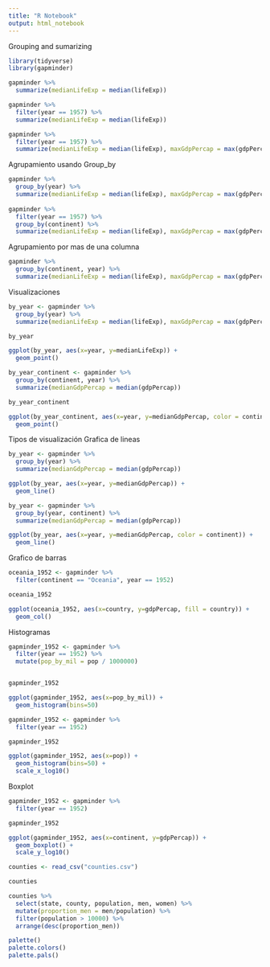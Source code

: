 ```yaml
---
title: "R Notebook"
output: html_notebook
---
```


Grouping and sumarizing
```r

library(tidyverse)
library(gapminder)

gapminder %>%
  summarize(medianLifeExp = median(lifeExp))

gapminder %>%
  filter(year == 1957) %>%
  summarize(medianLifeExp = median(lifeExp))

gapminder %>%
  filter(year == 1957) %>%
  summarize(medianLifeExp = median(lifeExp), maxGdpPercap = max(gdpPercap))

```

Agrupamiento usando Group_by
```r
gapminder %>%
  group_by(year) %>%
  summarize(medianLifeExp = median(lifeExp), maxGdpPercap = max(gdpPercap))
  
gapminder %>%
  filter(year == 1957) %>%
  group_by(continent) %>%
  summarize(medianLifeExp = median(lifeExp), maxGdpPercap = max(gdpPercap))

```

Agrupamiento por mas de una columna
```r

gapminder %>%
  group_by(continent, year) %>%
  summarize(medianLifeExp = median(lifeExp), maxGdpPercap = max(gdpPercap))

```

Visualizaciones
```r
by_year <- gapminder %>%
  group_by(year) %>%
  summarize(medianLifeExp = median(lifeExp), maxGdpPercap = max(gdpPercap))

by_year

ggplot(by_year, aes(x=year, y=medianLifeExp)) +
  geom_point()
```


```r
by_year_continent <- gapminder %>%
  group_by(continent, year) %>%
  summarize(medianGdpPercap = median(gdpPercap))

by_year_continent

ggplot(by_year_continent, aes(x=year, y=medianGdpPercap, color = continent)) +
  geom_point()

```

Tipos de visualización
Grafica de lineas
```r
by_year <- gapminder %>%
  group_by(year) %>%
  summarize(medianGdpPercap = median(gdpPercap))

ggplot(by_year, aes(x=year, y=medianGdpPercap)) +
  geom_line()

```
```r
by_year <- gapminder %>%
  group_by(year, continent) %>%
  summarize(medianGdpPercap = median(gdpPercap))

ggplot(by_year, aes(x=year, y=medianGdpPercap, color = continent)) +
  geom_line()
```

Grafico de barras
```r
oceania_1952 <- gapminder %>%
  filter(continent == "Oceania", year == 1952)

oceania_1952

ggplot(oceania_1952, aes(x=country, y=gdpPercap, fill = country)) +
  geom_col()
```

Histogramas
```r
gapminder_1952 <- gapminder %>%
  filter(year == 1952) %>%
  mutate(pop_by_mil = pop / 1000000)


gapminder_1952

ggplot(gapminder_1952, aes(x=pop_by_mil)) +
  geom_histogram(bins=50)
```

```r
gapminder_1952 <- gapminder %>%
  filter(year == 1952)

gapminder_1952

ggplot(gapminder_1952, aes(x=pop)) +
  geom_histogram(bins=50) +
  scale_x_log10()

```

Boxplot
```r
gapminder_1952 <- gapminder %>%
  filter(year == 1952)

gapminder_1952

ggplot(gapminder_1952, aes(x=continent, y=gdpPercap)) +
  geom_boxplot() +
  scale_y_log10()

```


```r
counties <- read_csv("counties.csv")

counties
```

```r
counties %>%
  select(state, county, population, men, women) %>%
  mutate(proportion_men = men/population) %>%
  filter(population > 10000) %>%
  arrange(desc(proportion_men))

palette()
palette.colors()
palette.pals()
```


